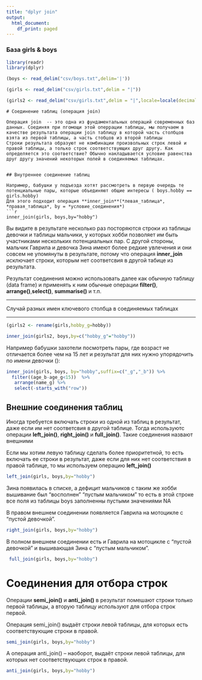 ---
title: "dplyr join"
output:
  html_document:
    df_print: paged
---

### База girls & boys

```{r}
library(readr)
library(dplyr)

(boys <- read_delim("csv/boys.txt",delim='|'))
```

```{r}
(girls <- read_delim("csv/girls.txt",delim = "|"))
```


```{r}
(girls2 <- read_delim("csv/girls.txt",delim = "|",locale=locale(decimal_mark = ",")))
```

 ```
# Соединение таблиц (операция join)

Операция join  -- это одна из фундаментальных операций современных баз данных. Соединяя при пгомощи этой оперрации таблицы, мы получаем в качестве результата операции join таблицу в которой часть столбцов взята из первой таблицы, а часть стобцов из второй таблицы  
Строки результата образуют не комбинации произвольных строк левой и правой таблицы, а только строк соответствующих друг другу. Как определяется это соответствие? Обычно накладывается условие равенства друг другу значений некоторых полей в соединяемых таблицах.


## Внутреннее соединение таблиц

Например, бабушки у подъезда хотят рассмотреть в первую очередь те потенциальные пары, которые объединяют общие интересы ( boys.hobby == girls.hobby) 
Для этого подходит операция **inner_join**(*левая_таблица*, *правая_таблица*, by = *условие_соединения*)
```{r}
inner_join(girls, boys,by="hobby")

```
Вы видите в результате несколько раз посторяются строки из таблицы девочки и таблицы мальчики, у которых хобби позволяет им быть участниками нескольких потенциальных пар.
С другой стороны, мальчик Гаврила и девочка Зина имеют более редкие увлечения и они совсем не упомянуты в результате, потому что операция **inner_join** исключает строки, которым нет соответсвия в другой табице из результата.

Результат соединения можно использовать далее как обычную таблицу (data frame) и применять к ним обычные операции **filter()**, **arrange()**,**select()**, **summarise()** и т.п.

* * *


Случай разных имен ключевого столбца в соединяемых таблицах


* * *

```{r}

(girls2 <- rename(girls,hobby_g=hobby))

inner_join(girls2, boys,by=c("hobby_g"="hobby"))

```

Например бабушки захотели посмотреть пары, где возраст не отличается более чем на 15 лет и результат для них нужно упорядочить по имени девочки (): 

```{r}
inner_join(girls, boys, by="hobby",suffix=c("_g","_b")) %>%
  filter((age_b-age_g<15))  %>%
   arrange(name_g) %>% 
   select(-starts_with("row"))
```




## Внешние соединения таблиц
Иногда требуется включать строки из одной из таблиц в результат, даже если им нет соответсвия в другой таблице. 
Тогда используютс операции **left_join()**, **right_join()** и **full_join()**. Такие соединения назвают внешними 

Если мы хотим левую таблицу сделать более приоритетной, то есть включать ее строки в результат, даже если для них нет соответствия в правой таблице, то мы используем операцию **left_join()**
```{r}

left_join(girls, boys,by="hobby") 

```
Зина появилась в списке, а дефицит мальчиков с таким же хобби вышивание был "восполнен" "пустым мальчиком" то есть в этой строке все поля из таблицы boys заполненны пустыми значениями NA


В правом внешнем соединении появляется Гаврила на мотоцикле  с "пустой девочкой". 
```{r}

right_join(girls, boys,by="hobby")

```

В полном внешнем соединении есть и Гаврила на мотоцикле  с "пустой девочкой" и вышивающая Зина с "пустым мальчиком". 
```{r}
 full_join(girls, boys,by="hobby") 
```

# Соединения для отбора строк 

Операции **semi_join()** и **anti_join()** в результат помешают строки только первой таблицы, а вторую таблицу используют для отбора строк первой.

Операция semi_join() выдаёт строки левой таблицы, для которых есть соответствующие строки в правой.
```{r}

semi_join(girls, boys,by="hobby") 

```
А операция anti_join() -- наоборот, выдаёт строки левой таблицы, для которых нет соответствующих строк в правой.
```{r}
anti_join(girls, boys,by="hobby") 
```


